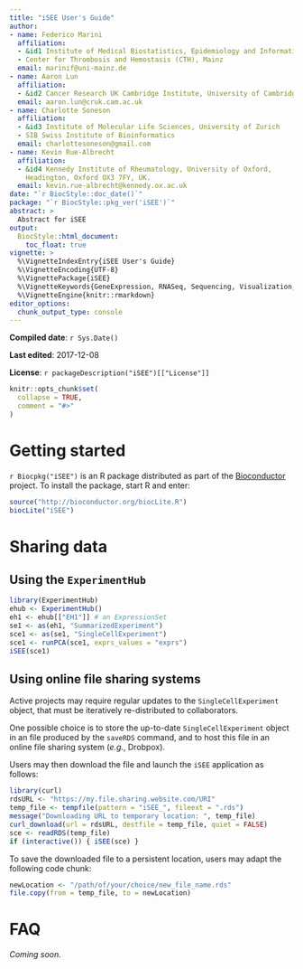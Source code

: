 ```yaml
---
title: "iSEE User's Guide"
author:
- name: Federico Marini
  affiliation: 
  - &id1 Institute of Medical Biostatistics, Epidemiology and Informatics (IMBEI), Mainz
  - Center for Thrombosis and Hemostasis (CTH), Mainz
  email: marinif@uni-mainz.de
- name: Aaron Lun
  affiliation: 
  - &id2 Cancer Research UK Cambridge Institute, University of Cambridge
  email: aaron.lun@cruk.cam.ac.uk
- name: Charlotte Soneson
  affiliation: 
  - &id3 Institute of Molecular Life Sciences, University of Zurich
  - SIB Swiss Institute of Bioinformatics
  email: charlottesoneson@gmail.com
- name: Kevin Rue-Albrecht
  affiliation: 
  - &id4 Kennedy Institute of Rheumatology, University of Oxford,
    Headington, Oxford OX3 7FY, UK.
  email: kevin.rue-albrecht@kennedy.ox.ac.uk
date: "`r BiocStyle::doc_date()`"
package: "`r BiocStyle::pkg_ver('iSEE')`"
abstract: >
  Abstract for iSEE
output: 
  BiocStyle::html_document:
    toc_float: true
vignette: >
  %\VignetteIndexEntry{iSEE User's Guide}
  %\VignetteEncoding{UTF-8}  
  %\VignettePackage{iSEE}
  %\VignetteKeywords{GeneExpression, RNASeq, Sequencing, Visualization, QualityControl, GUI}
  %\VignetteEngine{knitr::rmarkdown}
editor_options: 
  chunk_output_type: console
---
```

<!-- as biocviews: -->
<!-- Visualization, GUI, DimensionReduction,  -->
<!--         FeatureExtraction, Clustering, Transcription,  -->
<!--         GeneExpression, Transcriptomics, SingleCell -->

<!-- **Package**: `r Rpackage("iSEE")` -->

<!-- **Authors**: `r packageDescription("iSEE")[["Author"]]` -->

<!-- **Version**: `r packageDescription("iSEE")$Version` -->

**Compiled date**: `r Sys.Date()`

**Last edited**: 2017-12-08

**License**: `r packageDescription("iSEE")[["License"]]`

```r
knitr::opts_chunk$set(
  collapse = TRUE,
  comment = "#>"
)
```

# Getting started

<!-- logo? -->

`r Biocpkg("iSEE")` is an R package distributed as part of the
[Bioconductor](http://bioconductor.org) project. To install the package,
start R and enter:

```r
source("http://bioconductor.org/biocLite.R")
biocLite("iSEE")
```

# Sharing data

## Using the `ExperimentHub`

```r
library(ExperimentHub)
ehub <- ExperimentHub()
eh1 <- ehub[["EH1"]] # an ExpressionSet
se1 <- as(eh1, "SummarizedExperiment")
sce1 <- as(se1, "SingleCellExperiment")
sce1 <- runPCA(sce1, exprs_values = "exprs")
iSEE(sce1)
```


## Using online file sharing systems

Active projects may require regular updates to the `SingleCellExperiment`
object, that must be iteratively re-distributed to collaborators.

One possible choice is to store the up-to-date `SingleCellExperiment` object
in an file produced by the `saveRDS` command, and to host this file in
an online file sharing system (*e.g.*, Drobpox).

Users may then download the file and launch the `iSEE` application as follows:

```r
library(curl)
rdsURL <- "https://my.file.sharing.website.com/URI"
temp_file <- tempfile(pattern = "iSEE_", fileext = ".rds")
message("Downloading URL to temporary location: ", temp_file)
curl_download(url = rdsURL, destfile = temp_file, quiet = FALSE)
sce <- readRDS(temp_file)
if (interactive()) { iSEE(sce) }
```

To save the downloaded file to a persistent location, users may adapt
the following code chunk:

```r
newLocation <- "/path/of/your/choice/new_file_name.rds"
file.copy(from = temp_file, to = newLocation)
```

# FAQ

*Coming soon.*

